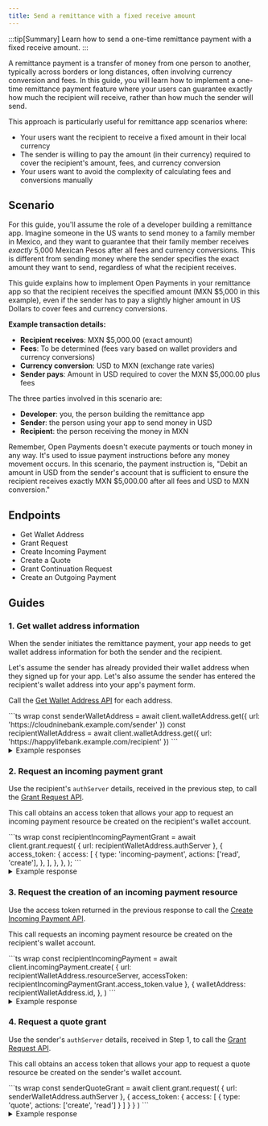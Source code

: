 ```yaml
---
title: Send a remittance with a fixed receive amount
---
```



:::tip[Summary]
Learn how to send a one-time remittance payment with a fixed receive amount.
:::

A remittance payment is a transfer of money from one person to another, typically across borders or long distances, often involving currency conversion and fees. In this guide, you will learn how to implement a one-time remittance payment feature where your users can guarantee exactly how much the recipient will receive, rather than how much the sender will send.

This approach is particularly useful for remittance app scenarios where:

- Your users want the recipient to receive a fixed amount in their local currency
- The sender is willing to pay the amount (in their currency) required to cover the recipient's amount, fees, and currency conversion
- Your users want to avoid the complexity of calculating fees and conversions manually

## Scenario

For this guide, you'll assume the role of a developer building a remittance app. Imagine someone in the US wants to send money to a family member in Mexico, and they want to guarantee that their family member receives _exactly_ 5,000 Mexican Pesos after all fees and currency conversions. This is different from sending money where the sender specifies the exact amount they want to send, regardless of what the recipient receives.

This guide explains how to implement Open Payments in your remittance app so that the recipient receives the specified amount (MXN $5,000 in this example), even if the sender has to pay a slightly higher amount in US Dollars to cover fees and currency conversions.

**Example transaction details:**

- **Recipient receives**: MXN $5,000.00 (exact amount)
- **Fees**: To be determined (fees vary based on wallet providers and currency conversions)
- **Currency conversion**: USD to MXN (exchange rate varies)
- **Sender pays**: Amount in USD required to cover the MXN $5,000.00 plus fees

The three parties involved in this scenario are:

- **Developer**: you, the person building the remittance app
- **Sender**: the person using your app to send money in USD
- **Recipient**: the person receiving the money in MXN

Remember, Open Payments doesn't execute payments or touch money in any way. It's used to issue payment instructions before any money movement occurs. In this scenario, the payment instruction is, "Debit an amount in USD from the sender's account that is sufficient to ensure the recipient receives exactly MXN $5,000.00 after all fees and USD to MXN conversion."

## Endpoints

- <Badge text="GET" variant="note" /> <LinkOut href='https://openpayments.dev/apis/wallet-address-server/operations/get-wallet-address/'>Get Wallet Address</LinkOut>
- <Badge text="POST" variant="success" /> <LinkOut href='https://openpayments.dev/apis/auth-server/operations/post-request/'>Grant Request</LinkOut>
- <Badge text="POST" variant="success" /> <LinkOut href='https://openpayments.dev/apis/resource-server/operations/create-incoming-payment/'>Create Incoming Payment</LinkOut>
- <Badge text="POST" variant="success" /> <LinkOut href='https://openpayments.dev/apis/resource-server/operations/create-quote/'>Create a Quote</LinkOut>
- <Badge text="POST" variant="success" /> <LinkOut href='https://openpayments.dev/apis/auth-server/operations/post-continue/'>Grant Continuation Request</LinkOut>
- <Badge text="POST" variant="success" /> <LinkOut href='https://openpayments.dev/apis/resource-server/operations/create-outgoing-payment/'>Create an Outgoing Payment</LinkOut>

## Guides

### 1. Get wallet address information

When the sender initiates the remittance payment, your app needs to get wallet address information for both the sender and the recipient.

Let's assume the sender has already provided their wallet address when they signed up for your app. Let's also assume the sender has entered the recipient's wallet address into your app's payment form.

Call the <Badge text="GET" variant="note" /> [Get Wallet Address API](/apis/wallet-address-server/operations/get-wallet-address) for each address.

<Tabs syncKey="lang">
  <TabItem label='TypeScript/JavaScript' icon='seti:javascript'>
  ```ts wrap
  const senderWalletAddress = await client.walletAddress.get({
    url: 'https://cloudninebank.example.com/sender'
  })
  const recipientWalletAddress = await client.walletAddress.get({
    url: 'https://happylifebank.example.com/recipient'
  })
  ```
  </TabItem>
</Tabs>

<details>
<summary>Example responses</summary>
The following example shows a response from the sender's wallet provider.

```json wrap
{
    "id": "https://cloudninebank.example.com/sender",
    "assetCode": "USD",
    "assetScale": 2,
    "authServer": "https://auth.cloudninebank.example.com/",
    "resourceServer": "https://cloudninebank.example.com/op"
}
```

The following example shows a response from the recipient's wallet provider.

```json wrap
{
    "id": "https://happylifebank.example.com/recipient",
    "assetCode": "MXN",
    "assetScale": 2,
    "authServer": "https://auth.happylifebank.example.com/",
    "resourceServer": "https://happylifebank.example.com/op"
}
```

</details>

### 2. Request an incoming payment grant

Use the recipient's `authServer` details, received in the previous step, to call the <Badge text="POST" variant="success" /> [Grant Request API](/apis/auth-server/operations/post-request/).

This call obtains an access token that allows your app to request an incoming payment resource be created on the recipient's wallet account.

<Tabs syncKey="lang">
  <TabItem label='TypeScript/JavaScript' icon='seti:javascript'>
  ```ts wrap
  const recipientIncomingPaymentGrant = await client.grant.request(
    {
      url: recipientWalletAddress.authServer
    },
    {
      access_token: {
        access: [
          {
            type: 'incoming-payment',
            actions: ['read', 'create'],
          },
        ],
      },
    },
  );
  ```
  </TabItem>
</Tabs>

<details>
<summary>Example response</summary>
The following shows an example response from the recipient's wallet provider.
```json wrap
{
  "access_token": {
    "value": "...", // access token value for incoming payment grant
    "manage": "https://happylifebank.example.com/token/{...}", // management uri for access token
    "access": [
      {
        "type": "incoming-payment",
        "actions": ["create", "read"]
      }
    ]
  },
  "continue": {
    "access_token": {
      "value": "..." // access token for continuing the request
    },
    "uri": "https://happylifebank.example.com/continue/{...}" // continuation request uri
  }
}
```
</details>

### 3. Request the creation of an incoming payment resource

Use the access token returned in the previous response to call the <Badge text="POST" variant="success" /> [Create Incoming Payment API](/apis/resource-server/operations/create-incoming-payment).

This call requests an incoming payment resource be created on the recipient's wallet account.

<Tabs syncKey="lang">
  <TabItem label='TypeScript/JavaScript' icon='seti:javascript'>
  ```ts wrap
  const recipientIncomingPayment = await client.incomingPayment.create(
    {
      url: recipientWalletAddress.resourceServer,
      accessToken: recipientIncomingPaymentGrant.access_token.value
    },
    {
      walletAddress: recipientWalletAddress.id,
    },
  )
  ```
  </TabItem>
</Tabs>

<details>
<summary>Example response</summary>
The following shows an example response from the recipient's wallet provider.
```json wrap
{
  "id": "https://happylifebank.example.com/incoming-payments/{...}",
  "walletAddress": "https://happylifebank.example.com/recipient",
  "receivedAmount": {
    "value": "0",
    "assetCode": "MXN",
    "assetScale": 2
  },
  "completed": false,
  "createdAt": "2025-03-12T23:20:50.52Z",
  "methods": [
    {
      "type": "ilp",
      "ilpAddress": "...",
      "sharedSecret": "..."
    }
  ]
}
```
</details>

### 4. Request a quote grant

Use the sender's `authServer` details, received in Step 1, to call the <Badge text="POST" variant="success" /> [Grant Request API](/apis/auth-server/operations/post-request/).

This call obtains an access token that allows your app to request a quote resource be created on the sender's wallet account.

<Tabs syncKey="lang">
  <TabItem label='TypeScript/JavaScript' icon='seti:javascript'>
  ```ts wrap
  const senderQuoteGrant = await client.grant.request(
    {
      url: senderWalletAddress.authServer
    },
    {
      access_token: {
        access: [
          {
            type: 'quote',
            actions: ['create', 'read']
          }
        ]
      }
    }
  )
  ```
  </TabItem>
</Tabs>

<details>
<summary>Example response</summary>
The following shows an example response from the sender's wallet provider.
```json wrap
{
  "access_token": {
    "value": "...", // access token value for quote grant
    "manage": "https:/cloudninebank.example.com/token/{...}", // management uri for access token
    "access": [
      {
        "type": "quote",
        "actions": ["create", "read"]
      }
    ]
  },
  "continue": {
    "access_token": {
      "value": "..." // access token for continuing the request
    },
  "uri": "https://auth.cloudninebank.example.com/continue/{...}" // continuation request uri
  }
}

````
</details>

### 5. Request the creation of a quote resource

Use the access token received in the previous step to call the <Badge text="POST" variant="success" /> [Create Quote API](/apis/resource-server/operations/create-quote/).

This call requests that a quote resource be created on the sender's wallet account. The request must contain the `receiver`, which is the recipient's incoming payment `id`, along with the `receiveAmount`, which is the exact amount the sender wants the recipient to receive.

The `receiveAmount` specifies that the recipient will receive exactly MXN $5,000.00, and the sender will pay whatever amount is required after all fees and currency conversion.

<Tabs syncKey="lang">
  <TabItem label='TypeScript/JavaScript' icon='seti:javascript'>
  ```ts wrap
  const senderQuote = await client.quote.create(
    {
      url: senderWalletAddress.resourceServer,
      accessToken: senderQuoteGrant.access_token.value
    },
    {
      method: 'ilp',
      walletAddress: senderWalletAddress.id,
      receiver: recipientIncomingPayment.id,
      receiveAmount: {
        value: '500000',
        assetCode: 'MXN',
        assetScale: 2
      }
    }
  )
````

  </TabItem>
</Tabs>

The response returns a `receiveAmount`, a `debitAmount`, and other required information.

- `debitAmount` - The amount the sender must pay (in USD in our example) after fees and currency conversion.
- `receiveAmount` - The amount the recipient will actually receive (exactly MXN $5,000.00 in our example).

<details>
<summary>Example response</summary>
The following shows an example response from the sender’s wallet provider.
```json wrap
{
  "id": "https://cloudninebank.example.com/quotes/{...}", // url identifying the quote
  "walletAddress": "https://cloudninebank.example.com/sender",
  "receiver": "https://happylifebank.example.com/incoming-payments/{...}", // url of the incoming payment the quote is created for
  "debitAmount": {
    "value": "2750", // Sender pays $ 27.50 USD after fees and currency conversion
    "assetCode": "USD",
    "assetScale": 2
  },
  "receiveAmount": {
    "value": "500000", // Recipient receives MXN $5,000.00
    "assetCode": "MXN",
    "assetScale": 2
  },
  "method": "ilp",
  "createdAt": "2025-03-12T23:22:51.50Z"
}
```
</details>

### 6. Request an interactive outgoing payment grant

Use the sender's `authServer` information to call the <Badge text="POST" variant="success" /> [Grant Request API](/apis/auth-server/operations/post-request).

This call obtains an access token that allows your app to request outgoing payment resources be created on the sender's wallet account.

To ensure the sender is authorizing the correct amount, the `receiveAmount` is included in the `limits` object. This limits the outgoing payment to the specified receive amount. The `receiveAmount` is already defined in the quote resource that will be used in the final "Create Outgoing Payment" step.

<InteractionReq />

<Tabs syncKey="lang">
  <TabItem label='TypeScript/JavaScript' icon='seti:javascript'>
  ```ts wrap
  const pendingSenderOutgoingPaymentGrant = await client.grant.request(
  {
    url: senderWalletAddress.authServer
  },
  {
    access_token: {
      access: [
        {
          identifier: senderWalletAddress.id,
          type: 'outgoing-payment',
          actions: ['read', 'create'],
          limits: {
            receiveAmount: {
              assetCode: 'MXN',
              assetScale: 2,
              value: 500000
            }
          }
        }
      ]
    },
    interact: {
      start: ['redirect'],
      finish: {
        method: 'redirect',
        uri: 'https://myapp.example.com/finish/{...}', // where to redirect your user after they've completed the interaction
        nonce: NONCE
      }
    }
  }
)
  ```
  </TabItem>
</Tabs>

<details>
<summary>Example response</summary>
The following shows an example response from the sender’s wallet provider.
```json wrap
{
  "interact": {
    "redirect": "https://auth.interledger-test.dev/{...}", // uri to redirect the customer to, to begin interaction
    "finish": "..." // unique key to secure the callback
  },
  "continue": {
    "access_token": {
      "value": "..." // access token for continuing the outgoing payment grant request
    },
    "uri": "https://auth.interledger-test.dev/continue/{...}", // uri for continuing the outgoing payment grant request
    "wait": 30
  }
}
```
</details>

### 7. Start interaction with the customer

<Start />

### 8. Finish interaction with the customer

<Finish />

### 9. Request a grant continuation

In our example, we're assuming the IdP the sender interacted with has a user interface. When the interaction completes, the sender returns to your app. Now your app can make a continuation request for the outgoing payment grant.

:::note
In a scenario where a user interface isn't available, consider implementing a polling mechanism to check for the completion of the interaction.
:::

Call the <Badge text="POST" variant="success" /> [Grant Continuation Request API](/apis/auth-server/operations/post-continue/). This call requests an access token that allows your app to request an outgoing payment resource be created on the sender's wallet account.

Issue the request to the `continue.uri` provided in the initial outgoing payment grant response (Step 6).

Include the `interact_ref` returned in the redirect URI's query parameters.

<Tabs syncKey="lang">
  <TabItem label='TypeScript/JavaScript' icon='seti:javascript'>
  ```ts wrap
  const senderOutgoingPaymentGrant = await client.grant.continue(
    {
      url: pendingSenderOutgoingPaymentGrant.continue.uri,
      accessToken: pendingSenderOutgoingPaymentGrant.continue.access_token.value
    },
    {
      interact_ref: interactRef
    }
  )
  ```
  </TabItem>
</Tabs>

<details>
<summary>Example response</summary>
The following shows an example response from the sender's wallet provider.
```json wrap
{
  "access_token": {
    "value": "...", // final access token required before creating outgoing payments
    "manage": "https://auth.cloudninebank.example.com/token/{...}", // management uri for access token
    "access": [
      {
        "type": "outgoing-payment",
        "actions": ["create", "read"],
        "identifier": "https://cloudninebank.example.com/sender",
        "limits": {
          "receiver": "https://happylifebank.example.com/incoming-payments/{...}" // url of the incoming payment that's being paid
        }
      }
    ]
  },
  "continue": {
  "access_token": {
  "value": "..." // access token for continuing the request
  },
  "uri": "https://auth.cloudninebank.example.com/continue/{...}" // continuation request uri
  }
}
```
</details>

### 10. Request the creation of an outgoing payment resource

Use the access token returned in Step 9 to call the <Badge text="POST" variant="success" /> [Create Outgoing Payment API](/apis/resource-server/operations/create-outgoing-payment/). Include the `quoteId` in the request. The `quoteId` is the `id` returned in the Create Quote API response (Step 5).

<Tabs syncKey="lang">
  <TabItem label='TypeScript/JavaScript' icon='seti:javascript'>
  ```ts wrap
  const senderOutgoingPayment = await client.outgoingPayment.create(
    {
      url: senderWalletAddress.resourceServer,
      accessToken: senderOutgoingPaymentGrant.access_token.value
    },
    {
      walletAddress: senderWalletAddress.id,
      quoteId: senderQuote.id
    }
  )
  ```
  </TabItem>
</Tabs>

<details>
<summary>Example response</summary>
The following shows an example response from the sender's wallet provider.
```json wrap
{
  "id": "https://cloudninebank.example.com/outgoing-payments/{...}", // url identifying the outgoing payment
  "walletAddress": "https://cloudninebank.example.com/sender",
  "receiver": "https://happylifebank.example.com/incoming-payments/{...}", // url of the incoming payment being paid
  "debitAmount": {
    "value": "2750", // Sender pays $ 27.50 USD after fees and currency conversion
    "assetCode": "USD",
    "assetScale": 2
  },
  "receiveAmount": {
    "value": "500000", // Recipient receives 5,000.00 MXN
    "assetCode": "MXN",
    "assetScale": 2
  },
  "sentAmount": {
    "value": "0",
    "assetCode": "USD",
    "assetScale": 2
  },
  "createdAt": "2022-03-12T23:20:54.52Z"
}
```
</details>
